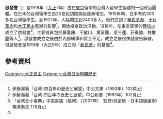 {{other uses|subject=政治團體|other=介紹基督教教義的課程|啟發課程}}
'''啟發會'''（{{lang-ja|啓発会，けいはつかい}}）是1918年（[[大正|大正]]7年）由在[[東京|東京]]留學的台灣人留學生組建的一個政治團體。在日本的台灣留學生自20世紀初期開始逐漸增加。1915年時，日本有約300多名台灣留學生。到1922年，大幅增加到2400多人。他們受到了[[辛亥革命|辛亥革命]]、[[十月革命|十月革命]]和[[大正民主|大正民主]]思潮的影響<ref>伊藤潔著「台湾-四百年の歴史と展望」中公文庫（1993年）103頁</ref>，開始投身政治活動。1918年，在東京留學的[[蔡培火|蔡培火]]成立了啟發會<ref>伊藤潔著「台湾‐四百年の歴史と展望」中公新書（1993年）102頁</ref>，主要成員包括[[羅萬俥|羅萬俥]]、[[王敏川|王敏川]]、[[黄呈聰|黄呈聰]]、[[吳三連|吳三連]]、[[荘垂勝|荘垂勝]]、[[林攀龍|林攀龍]]等人<ref name="#1">「台湾史小事典」中国書店（福岡）（2007年）　監修/呉密察・日本語版編訳/横澤泰夫 176頁</ref>。啟發會成立之後由於內部紛爭和資金不足，成立之後很快就宣告解散。但啟發會是1919年（大正9年）成立的「[[新民會|新民會]]」的基礎<ref name="#1"/>。
== 參考資料 ==
<references/>
[[Category:大正民主|Category:大正民主]]
[[Category:台灣日治時期歷史|Category:台灣日治時期歷史]]